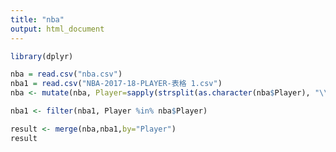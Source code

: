 ```yaml
---
title: "nba"
output: html_document
---
```

```r
library(dplyr)

nba = read.csv("nba.csv")
nba1 = read.csv("NBA-2017-18-PLAYER-表格 1.csv")
nba <- mutate(nba, Player=sapply(strsplit(as.character(nba$Player), "\\\\"), function(x){x[1]}))

nba1 <- filter(nba1, Player %in% nba$Player)

result <- merge(nba,nba1,by="Player")
result
```
